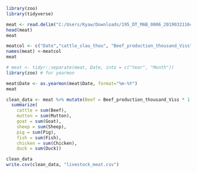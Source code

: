 ```{r}
library(zoo)
library(tidyverse)
```

```{r}
meat <- read.delim("C:/Users/Kyaw/Downloads/195_DT_MAB_0006_20190321164314.txt", header = FALSE, stringsAsFactors = FALSE, skip = 2, na.strings = "-")
head(meat)
meat
```

```{r}
meatcol <- c("Date","cattle_slau_thou", "Beef_production_thousand_Viss", "Mutton_slau_thou", "Mutton_production_thousand_viss", "Goat_slau_thou", "Gmeat_Production_thou_viss", "Sheep_slau_thou", "Sheep_meet_thou_viss", "Pig_slau_thou", "Pork_production_thou_viss", "Fish_production_thou_viss", "chicken_production_thou_viss", "Duck_production_thou_viss", "Milk_production_thou_viss", "Egg_production_thou_no", "Duck_Egg_thou_no")
names(meat) <-meatcol
meat
```
```{r}
# meat <- tidyr::separate(meat, Date, into = c("Year", "Month"))
library(zoo) # for yearmon

meat$Date <- as.yearmon(meat$Date, format="%m-%Y")
meat
```

```{r}
clean_data <- meat %>% mutate(Beef = Beef_production_thousand_Viss * 1.63293, Mutton = Mutton_production_thousand_viss * 1.63293, Goat = Gmeat_Production_thou_viss * 1.63293, Sheep = Sheep_meet_thou_viss * 1.63293, Pig = Pork_production_thou_viss * 1.63293, Fish = Fish_production_thou_viss * 1.63293, Chicken = chicken_production_thou_viss * 1.63293, Duck = Duck_production_thou_viss * 1.63293) %>% group_by(Date)%>%
  summarize(
    cattle = sum(Beef),
    mutton = sum(Mutton),
    goat = sum(Goat),
    sheep = sum(Sheep),
    pig = sum(Pig),
    fish = sum(Fish),
    chicken = sum(Chicken),
    duck = sum(Duck))

clean_data
write.csv(clean_data, "livestock_meat.csv")
```

